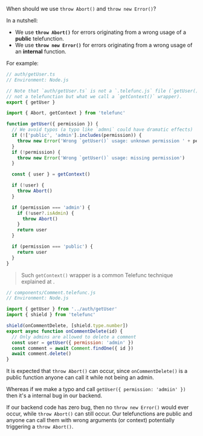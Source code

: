 
When should we use `throw Abort()` and `throw new Error()`?

In a nutshell:
 - We use **`throw Abort()`** for errors originating from a wrong usage of a **public** telefunction.
 - We use **`throw new Error()`** for errors originating from a wrong usage of an **internal** function.

For example:

```js
// auth/getUser.ts
// Environment: Node.js

// Note that `auth/getUser.ts` is not a `.telefunc.js` file (`getUser()` is
// not a telefunction but what we call a `getContext()` wrapper).
export { getUser }

import { Abort, getContext } from 'telefunc'

function getUser({ permission }) {
  // We avoid typos (a typo like `admni` could have dramatic effects)
  if (!['public', 'admin'].includes(permission)) {
    throw new Error('Wrong `getUser()` usage: unknown permission ' + permission)
  }
  if (!permission) {
    throw new Error('Wrong `getUser()` usage: missing permission')
  }

  const { user } = getContext()

  if (!user) {
    throw Abort()
  }

  if (permission === 'admin') {
    if (!user?.isAdmin) {
      throw Abort()
    }
    return user
  }

  if (permission === 'public') {
    return user
  }
}
```

> Such `getContext()` wrapper is a common Telefunc technique explained at <Link href="/permissions#getcontext-wrappers" doNotInferSectionTitle={true} />.

```js
// components/Comment.telefunc.js
// Environment: Node.js

import { getUser } from '../auth/getUser'
import { shield } from 'telefunc'

shield(onCommentDelete, [shield.type.number])
export async function onCommentDelete(id) {
  // Only admins are allowed to delete a comment
  const user = getUser({ permission: 'admin' })
  const comment = await Comment.findOne({ id })
  await comment.delete()
}
```

It is expected that `throw Abort()` can occur, since `onCommentDelete()` is a public function anyone can call it while not being an admin.

Whereas if we make a typo and call `getUser({ permission: 'admiin' })` then it's a internal bug in our backend.

If our backend code has zero bug, then no `throw new Error()` would ever occur, while `throw Abort()` can still occur. Our telefunctions are public and anyone can call them with wrong arguments (or context) potentially triggering a `throw Abort()`.
